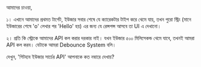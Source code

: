 আমাদের চাওয়া,

১। এখানে আমাদের প্রথমত টার্গেট, ইউজার সবার শেষে যে ক্যারেকটার টাইপ করে থেমে যায়, তখন পুরো স্ট্রিং (মানে ইউজারের শেষে 'o' লেখার পর 'Hello' হয়) এর জন্য যে রেন্সপন্স আসবে তা UI এ দেখানো।

২। প্রতি কি স্ট্রোকে আমাদের API কল করার দরকার নাই। যখন ইউজার ৫০০ মিলিসেকন্ড থেমে যাবে, তখনই আমরা API কল করব। যেটাকে আমরা Debounce System বলি।

দেখুন, 'গিটহাব ইউজার সার্চের API' আপনাকে কত নম্বারে দেখায়?

<Donate/>
<GiscusComments
  repo="codedbyMojnu/react-bangla-tutorial"
  repoId="R_kgDOLDE87Q"
  category="General"
  categoryId="DIC_kwDOLDE87c4CtCIY"
  mapping="pathname"
  inputPosition="top"
  theme="preferred_color_scheme"
  lang="en"
/>
